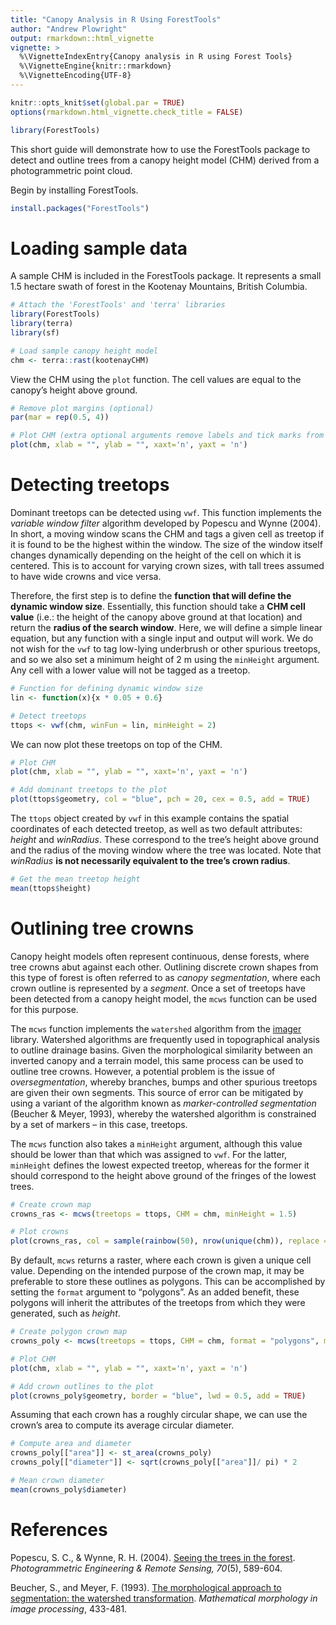 ```yaml
---
title: "Canopy Analysis in R Using ForestTools"
author: "Andrew Plowright"
output: rmarkdown::html_vignette
vignette: >
  %\VignetteIndexEntry{Canopy analysis in R using Forest Tools}
  %\VignetteEngine{knitr::rmarkdown}
  %\VignetteEncoding{UTF-8}
---
```

```r
knitr::opts_knit$set(global.par = TRUE)
options(rmarkdown.html_vignette.check_title = FALSE)
```
```r
library(ForestTools)
```

This short guide will demonstrate how to use the ForestTools package to detect and outline trees from a canopy height model (CHM) derived from a photogrammetric point cloud.

Begin by installing ForestTools.

```r
install.packages("ForestTools")
```


# Loading sample data

A sample CHM is included in the ForestTools package. It represents a small 1.5 hectare swath of forest in the Kootenay Mountains, British Columbia.

```r
# Attach the 'ForestTools' and 'terra' libraries
library(ForestTools)
library(terra)
library(sf)

# Load sample canopy height model
chm <- terra::rast(kootenayCHM)
```

View the CHM using the `plot` function. The cell values are equal to the canopy's height above ground.

```r
# Remove plot margins (optional)
par(mar = rep(0.5, 4))

# Plot CHM (extra optional arguments remove labels and tick marks from the plot)
plot(chm, xlab = "", ylab = "", xaxt='n', yaxt = 'n')
```

# Detecting treetops

Dominant treetops can be detected using `vwf`. This function implements the _variable window filter_ algorithm developed by Popescu and Wynne (2004). In short, a moving window scans the CHM and tags a given cell as treetop if it is found to be the highest within the window. The size of the window itself changes dynamically depending on the height of the cell on which it is centered. This is to account for varying crown sizes, with tall trees assumed to have wide crowns and vice versa.

Therefore, the first step is to define the **function that will define the dynamic window size**. Essentially, this function should take a **CHM cell value** (i.e.: the height of the canopy above ground at that location) and return the **radius of the search window**. Here, we will define a simple linear equation, but any function with a single input and output will work. We do not wish for the `vwf` to tag low-lying underbrush or other spurious treetops, and so we also set a minimum height of 2 m using the `minHeight` argument. Any cell with a lower value will not be tagged as a treetop.

```r
# Function for defining dynamic window size
lin <- function(x){x * 0.05 + 0.6}

# Detect treetops
ttops <- vwf(chm, winFun = lin, minHeight = 2)
```

We can now plot these treetops on top of the CHM.

```r
# Plot CHM
plot(chm, xlab = "", ylab = "", xaxt='n', yaxt = 'n')

# Add dominant treetops to the plot
plot(ttops$geometry, col = "blue", pch = 20, cex = 0.5, add = TRUE)

```

The `ttops` object created by `vwf` in this example contains the spatial coordinates of each detected treetop, as well as two default attributes: _height_ and _winRadius_. These correspond to the tree's height above ground and the radius of the moving window where the tree was located. Note that _winRadius_ **is not necessarily equivalent to the tree's crown radius**.

```r
# Get the mean treetop height
mean(ttops$height)
```

# Outlining tree crowns

Canopy height models often represent continuous, dense forests, where tree crowns abut against each other. Outlining discrete crown shapes from this type of forest is often referred to as _canopy segmentation_, where each crown outline is represented by a _segment_. Once a set of treetops have been detected from a canopy height model, the `mcws` function can be used for this purpose.

The `mcws` function implements the `watershed` algorithm from the [imager](https://cran.r-project.org/package=imager/imager.pdf) library. Watershed algorithms are frequently used in topographical analysis to outline drainage basins. Given the morphological similarity between an inverted canopy and a terrain model, this same process can be used to outline tree crowns. However, a potential problem is the issue of _oversegmentation_, whereby branches, bumps and other spurious treetops are given their own segments. This source of error can be mitigated by using a variant of the algorithm known as _marker-controlled segmentation_ (Beucher & Meyer, 1993), whereby the watershed algorithm is constrained by a set of markers -- in this case, treetops.

The `mcws` function also takes a `minHeight` argument, although this value should be lower than that which was assigned to `vwf`. For the latter, `minHeight` defines the lowest expected treetop, whereas for the former it should correspond to the height above ground of the fringes of the lowest trees. 

```r
# Create crown map
crowns_ras <- mcws(treetops = ttops, CHM = chm, minHeight = 1.5)

# Plot crowns
plot(crowns_ras, col = sample(rainbow(50), nrow(unique(chm)), replace = TRUE), legend = FALSE, xlab = "", ylab = "", xaxt='n', yaxt = 'n')
```

By default, `mcws` returns a raster, where each crown is given a unique cell value. Depending on the intended purpose of the crown map, it may be preferable to store these outlines as polygons. This can be accomplished by setting the `format` argument to "polygons". As an added benefit, these polygons will inherit the attributes of the treetops from which they were generated, such as _height_.

```r
# Create polygon crown map
crowns_poly <- mcws(treetops = ttops, CHM = chm, format = "polygons", minHeight = 1.5)

# Plot CHM
plot(chm, xlab = "", ylab = "", xaxt='n', yaxt = 'n')

# Add crown outlines to the plot
plot(crowns_poly$geometry, border = "blue", lwd = 0.5, add = TRUE)
```

Assuming that each crown has a roughly circular shape, we can use the crown's area to compute its average circular diameter.

```r
# Compute area and diameter
crowns_poly[["area"]] <- st_area(crowns_poly)
crowns_poly[["diameter"]] <- sqrt(crowns_poly[["area"]]/ pi) * 2

# Mean crown diameter
mean(crowns_poly$diameter)
```

# References

Popescu, S. C., & Wynne, R. H. (2004). [Seeing the trees in the forest](https://www.ingentaconnect.com/content/asprs/pers/2004/00000070/00000005/art00003). _Photogrammetric Engineering & Remote Sensing, 70_(5), 589-604.

Beucher, S., and Meyer, F. (1993). [The morphological approach to segmentation: the watershed transformation](https://www.researchgate.net/profile/Serge-Beucher/publication/233950923_Segmentation_The_Watershed_Transformation_Mathematical_Morphology_in_Image_Processing/links/55f7c6ce08aeba1d9efe4072/Segmentation-The-Watershed-Transformation-Mathematical-Morphology-in-Image-Processing.pdf). _Mathematical morphology in image processing_, 433-481.
